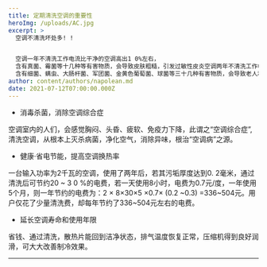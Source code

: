 ```yaml
---
title: 定期清洗空调的重要性
heroImg: /uploads/AC.jpg
excerpt: >
  空调不清洗坏处多! !


  空调一年不清洗工作电流比干净的空调高出1 0%左右，
  含有真菌、霉菌等十几种等有害物质，会导致皮肤粗糙，引发过敏性皮炎空调两年不清洗工作电流会高出15%左右，
  含有细菌、螨虫、大肠杆菌、军团菌、金黄色葡萄菌、球菌等三十几种有害物质，会导致老人和孩子染上肺结核和哮喘病。
author: content/authors/napolean.md
date: 2021-07-12T07:00:00.000Z
---
```


* 消毒杀菌，消除空调综合症

空调室内的人们，会感觉胸闷、头昏、疲软、免疫力下降，此谓之“空调综合症”,清洗空调，从根本上灭杀病菌，净化空气，消除异味，根治“空调病”之源。

* 健康·省电节能，提高空调换热率

一台输入功率为2千瓦的空调，使用了两年后，若其污垢厚度达到0. 2毫米，通过清洗后可节约20 ~ 3 0 %的电费，若一天使用8小时，电费为0.7元/度，一年使用5个月，则一年节约的电费为：2 × 8×30×5 ×0.7× (0.2 ~0.3) =336~504元。用户仅花了少量清洗费，却每年节约了336~504元左右的电费。

* 延长空调寿命和使用年限

省钱、通过清洗，散热片能回到洁净状态，排气温度恢复正常，压缩机得到良好润滑，可大大改善制冷效果。

***
